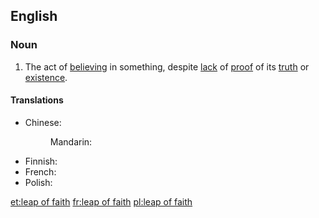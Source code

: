 ==English==
{{wikipedia}}

===Noun===
{{en-noun|head=[[leap]] [[of]] [[faith]]|leaps of faith}}

# {{context|philosophy|religion|lang=en}} The act of [[believe|believing]] in something, despite [[lack]] of [[proof]] of its [[truth]] or [[existence]].

====Translations====
{{trans-top|act of believing in something despite proof}}
* Chinese:
*: Mandarin: {{t-needed|cmn}}
{{trans-mid}}
* Finnish: {{t|fi|uskon hyppy}}
* French: {{t|fr|acte de foi|m}}
* Polish: {{t|pl|skok wiary}}
{{trans-bottom}}

[[et:leap of faith]]
[[fr:leap of faith]]
[[pl:leap of faith]]